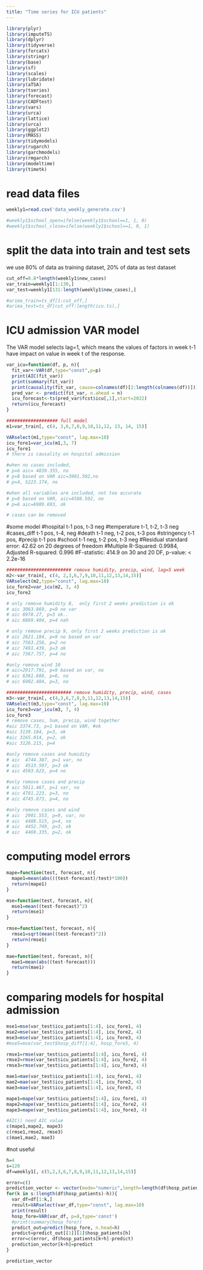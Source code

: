 ```yaml
---
title: "Time series for ICU patients"
---
```

```r
library(plyr)
library(imputeTS)
library(dplyr)
library(tidyverse)
library(forcats)
library(stringr)
library(base)
library(sf)
library(scales)
library(lubridate)
library(aTSA)
library(tseries)
library(forecast)
library(CADFtest)
library(vars)
library(urca)
library(lattice)
library(urca)
library(ggplot2)
library(MASS)
library(tidymodels)
library(rugarch)
library(garchmodels)
library(rmgarch)
library(modeltime)
library(timetk)
```

# read data files
```r
weekly1=read.csv('data_weekly_generate.csv')

#weekly1$school_open=ifelse(weekly1$school==1, 1, 0)
#weekly1$school_close=ifelse(weekly1$school==1, 0, 1)
```


# split the data into train and test sets
we use 80% of data as training dataset, 20% of data as test dataset
```r
cut_off=0.8*length(weekly1$new_cases)
var_train=weekly1[1:130,]
var_test=weekly1[131:length(weekly1$new_cases),]

#arima_train=ts_df[1:cut_off,]
#arima_test=ts_df[cut_off:length(icu.ts),]
```

# ICU admission VAR model
The VAR model selects lag=1, which means the values of factors in week t-1 have impact on value in week t of the response.
```r
var_icu=function(df, p, n){
  fit_var<-VAR(df,type="const",p=p) 
  print(AIC(fit_var))
  print(summary(fit_var))
  print(causality(fit_var, cause=colnames(df)[2:length(colnames(df))]))
  pred_var <- predict(fit_var, n.ahead = n)
  icu_forecast<-ts(pred_var$fcst$icu[,1],start=2022)
  return(icu_forecast)
}
```

```r
################### full model 
m1=var_train[, c(4, 3,6,7,8,9,10,11,12, 13, 14, 15)]

VARselect(m1,type="const", lag.max=10) 
icu_fore1=var_icu(m1,3, 7)
icu_fore1
# there is causality on hospital admission

#when no cases included,
# p=6 aic= 4839.355, no
# p=8 based on VAR aic=3901.502,no
# p=4, 5223.174, no

#when all variables are included, not too accurate
# p=8 based on VAR, aic=4588.502, no
# p=6 aic=6989.693, ok

# cases can be removed

```

#some model
#hospital t-1 pos, t-3 neg
#temperature t-1, t-2, t-3 neg
#cases_diff t-1 pos, t-4, neg
#death t-1 neg, t-2 pos, t-3 pos
#stringency t-1 pos, 
#precip t-1 pos
#school t-1 neg, t-2 pos, t-3 neg 
#Residual standard error: 42.62 on 20 degrees of freedom
#Multiple R-Squared: 0.9984,	Adjusted R-squared: 0.996 
#F-statistic: 414.9 on 30 and 20 DF,  p-value: < 2.2e-16 

```r
######################## remove humidity, precip, wind, lag=5 week
m2<-var_train[, c(4, 2,3,6,7,9,10,11,12,13,14,15)]
VARselect(m2,type="const", lag.max=10) 
icu_fore2=var_icu(m2, 3, 4)
icu_fore2

# only remove humidity 8,  only first 2 weeks prediction is ok
# aic 3063.869, p=9 no var
# aic 6978.27, p=3 ok..
# aic 6869.404, p=4 nah

# only remove precip 9, only first 2 weeks prediction is ok
# aic 2821.184, p=9 no based on var
# aic 7563.258, p=2 no
# aic 7491.439, p=3 ok
# aic 7367.757, p=4 no

#only remove wind 10
# aic=2917.791, p=9 based on var, no
# aic 6361.688, p=6, no
# aic 6902.484, p=3, no

```

```r
######################## remove humidity, precip, wind, cases
m3<-var_train[, c(4,3,6,7,8,9,11,12,13,14,15)]
VARselect(m3,type="const", lag.max=10) 
icu_fore3=var_icu(m3, 7, 4)
icu_fore3
# remove cases, hum, precip, wind together
#aic 3374.73, p=1 based on VAR, #ok
#aic 3139.184, p=3, ok
#aic 3165.014, p=2, ok
#aic 3126.215, p=4

#only remove cases and humidity
# aic  4744.387, p=1 var, no
# aic  4513.597, p=3 ok
# aic 4503.623, p=4 no

#only remove cases and precip
# aic 5011.467, p=1 var, no
# aic 4781.223, p=3, no
# aic 4745.873, p=4, no

#only remove cases and wind
# aic  2901.553, p=9, var, no
# aic  4408.515, p=4, no
# aic  4452.749, p=3, ok
# aic  4469.335, p=2, ok

```


# computing model errors
```r
mape=function(test, forecast, n){
  mape1=mean(abs(((test-forecast)/test)*100))
  return(mape1)
}

mse=function(test, forecast, n){
  mse1=mean((test-forecast)^2)
  return(mse1)
}

rmse=function(test, forecast, n){
  rmse1=sqrt(mean((test-forecast)^2))
  return(rmse1)
}

mae=function(test, forecast, n){
  mae1=mean(abs((test-forecast)))
  return(mae1)
}
```

# comparing models for hospital admission
```r
mse1=mse(var_test$icu_patients[1:4], icu_fore1, 4)
mse2=mse(var_test$icu_patients[1:4], icu_fore2, 4)
mse3=mse(var_test$icu_patients[1:4], icu_fore3, 4)
#mse5=mse(var_test$hosp_diff[1:4], hosp_fore5, 4)

rmse1=rmse(var_test$icu_patients[1:4], icu_fore1, 4)
rmse2=rmse(var_test$icu_patients[1:4], icu_fore2, 4)
rmse3=rmse(var_test$icu_patients[1:4], icu_fore3, 4)

mae1=mae(var_test$icu_patients[1:4], icu_fore1, 4)
mae2=mae(var_test$icu_patients[1:4], icu_fore2, 4)
mae3=mae(var_test$icu_patients[1:4], icu_fore3, 4)

mape1=mape(var_test$icu_patients[1:4], icu_fore1, 4)
mape2=mape(var_test$icu_patients[1:4], icu_fore2, 4)
mape3=mape(var_test$icu_patients[1:4], icu_fore3, 4)

#AIC() need AIC value
c(mape1,mape2, mape3)
c(rmse1,rmse2, rmse3)
c(mae1,mae2, mae3)
```

#not useful
```r
h=4
s=120
df=weekly1[, c(5,2,3,6,7,8,9,10,11,12,13,14,15)]

error=c()
prediction_vector <- vector(mode="numeric",length=length(df$hosp_patients))
for(k in s:(length(df$hosp_patients)-h)){
  var_df=df[1:k,]
  result=VARselect(var_df,type="const", lag.max=10) 
  print(result)
  hosp_fore=VAR(var_df, p=8,type='const')
  #print(summary(hosp_fore))
  predict_out=predict(hosp_fore, n.head=h)
  predict=predict_out[[1]][1]$hosp_patients[h]
  error=c(error, df$hosp_patients[k+h]-predict)
  prediction_vector[k+h]=predict
}

prediction_vector 

```
